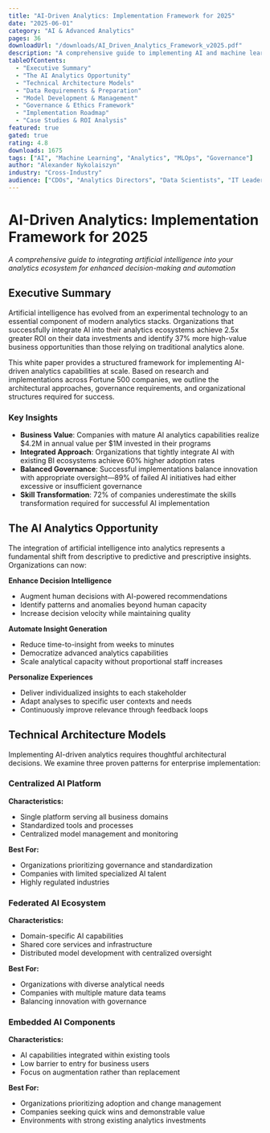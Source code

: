 ```yaml
---
title: "AI-Driven Analytics: Implementation Framework for 2025"
date: "2025-06-01"
category: "AI & Advanced Analytics"
pages: 36
downloadUrl: "/downloads/AI_Driven_Analytics_Framework_v2025.pdf"
description: "A comprehensive guide to implementing AI and machine learning capabilities within your analytics ecosystem. Includes technical architecture, governance considerations, and ROI models."
tableOfContents:
  - "Executive Summary"
  - "The AI Analytics Opportunity"
  - "Technical Architecture Models"
  - "Data Requirements & Preparation"
  - "Model Development & Management"
  - "Governance & Ethics Framework"
  - "Implementation Roadmap"
  - "Case Studies & ROI Analysis"
featured: true
gated: true
rating: 4.8
downloads: 1675
tags: ["AI", "Machine Learning", "Analytics", "MLOps", "Governance"]
author: "Alexander Nykolaiszyn"
industry: "Cross-Industry"
audience: ["CDOs", "Analytics Directors", "Data Scientists", "IT Leaders"]
---
```


# AI-Driven Analytics: Implementation Framework for 2025

*A comprehensive guide to integrating artificial intelligence into your analytics ecosystem for enhanced decision-making and automation*

## Executive Summary

Artificial intelligence has evolved from an experimental technology to an essential component of modern analytics stacks. Organizations that successfully integrate AI into their analytics ecosystems achieve 2.5x greater ROI on their data investments and identify 37% more high-value business opportunities than those relying on traditional analytics alone.

This white paper provides a structured framework for implementing AI-driven analytics capabilities at scale. Based on research and implementations across Fortune 500 companies, we outline the architectural approaches, governance requirements, and organizational structures required for success.

### Key Insights

- **Business Value**: Companies with mature AI analytics capabilities realize $4.2M in annual value per $1M invested in their programs
- **Integrated Approach**: Organizations that tightly integrate AI with existing BI ecosystems achieve 60% higher adoption rates
- **Balanced Governance**: Successful implementations balance innovation with appropriate oversight—89% of failed AI initiatives had either excessive or insufficient governance
- **Skill Transformation**: 72% of companies underestimate the skills transformation required for successful AI implementation

## The AI Analytics Opportunity

The integration of artificial intelligence into analytics represents a fundamental shift from descriptive to predictive and prescriptive insights. Organizations can now:

**Enhance Decision Intelligence**
- Augment human decisions with AI-powered recommendations
- Identify patterns and anomalies beyond human capacity
- Increase decision velocity while maintaining quality

**Automate Insight Generation**
- Reduce time-to-insight from weeks to minutes
- Democratize advanced analytics capabilities
- Scale analytical capacity without proportional staff increases

**Personalize Experiences**
- Deliver individualized insights to each stakeholder
- Adapt analyses to specific user contexts and needs
- Continuously improve relevance through feedback loops

## Technical Architecture Models

Implementing AI-driven analytics requires thoughtful architectural decisions. We examine three proven patterns for enterprise implementation:

### Centralized AI Platform
**Characteristics:**
- Single platform serving all business domains
- Standardized tools and processes
- Centralized model management and monitoring

**Best For:**
- Organizations prioritizing governance and standardization
- Companies with limited specialized AI talent
- Highly regulated industries

### Federated AI Ecosystem
**Characteristics:**
- Domain-specific AI capabilities
- Shared core services and infrastructure
- Distributed model development with centralized oversight

**Best For:**
- Organizations with diverse analytical needs
- Companies with multiple mature data teams
- Balancing innovation with governance

### Embedded AI Components
**Characteristics:**
- AI capabilities integrated within existing tools
- Low barrier to entry for business users
- Focus on augmentation rather than replacement

**Best For:**
- Organizations prioritizing adoption and change management
- Companies seeking quick wins and demonstrable value
- Environments with strong existing analytics investments
